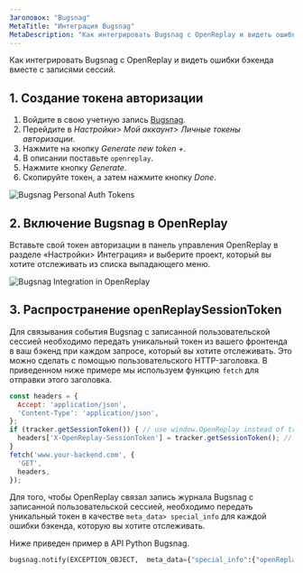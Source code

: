 ```yaml
---
Заголовок: "Bugsnag"
MetaTitle: "Интеграция Bugsnag"
MetaDescription: "Как интегрировать Bugsnag с OpenReplay и видеть ошибки бэкенда вместе с записями сессий."
---
```


Как интегрировать Bugsnag с OpenReplay и видеть ошибки бэкенда вместе с записями сессий.

## 1. Создание токена авторизации

1. Войдите в свою учетную запись [Bugsnag](https://app.bugsnag.com).
2. Перейдите в *Настройки> Мой аккаунт> Личные токены авторизации*.
3. Нажмите на кнопку *Generate new token +*.
4. В описании поставьте `openreplay`.
5. Нажмите кнопку *Generate*.
6. Скопируйте токен, а затем нажмите кнопку *Done*.

![Bugsnag Personal Auth Tokens](/static/bugsnag-1.jpg#center)

## 2. Включение Bugsnag в OpenReplay

Вставьте свой токен авторизации в панель управления OpenReplay в разделе «Настройки> Интеграция» и выберите проект, который вы хотите отслеживать из списка выпадающего меню.

![Bugsnag Integration in OpenReplay](/static/bugsnag-2.jpg#center)

## 3. Распространение openReplaySessionToken

Для связывания события Bugsnag с записанной пользовательской сессией необходимо передать уникальный токен из вашего фронтенда в ваш бэкенд при каждом запросе, который вы хотите отслеживать. Это можно сделать с помощью пользовательского HTTP-заголовка. В приведенном ниже примере мы используем функцию `fetch` для отправки этого заголовка.


```javascript
const headers = {
  Accept: 'application/json',
  'Content-Type': 'application/json',
};
if (tracker.getSessionToken()) { // use window.OpenReplay instead of tracker if you're using the snippet
  headers['X-OpenReplay-SessionToken'] = tracker.getSessionToken(); // Inject openReplaySessionToken
}
fetch('www.your-backend.com', {
  'GET',
  headers,
});
```


Для того, чтобы OpenReplay связал запись журнала Bugsnag с записанной пользовательской сессией, необходимо передать уникальный токен в качестве `meta_data> special_info` для каждой ошибки бэкенда, которую вы хотите отслеживать.

Ниже приведен пример в API Python Bugsnag.


```python
bugsnag.notify(EXCEPTION_OBJECT,  meta_data={"special_info":{"openReplaySessionToken": OPENREPLAY_SESSION_TOKEN}})
```

